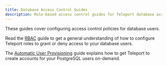 ```yaml
---
title: Database Access Control Guides
description: Role-based access control guides for Teleport database access.
---
```


These guides cover configuring access control policies for database users.

Read the [RBAC](./rbac/configuring-access.mdx) guide to get a general understanding
of how to configure Teleport roles to grant or deny access to your database users.

The [Automatic User Provisioning](./rbac/configuring-auto-user-provisioning.mdx)
guide explains how to get Teleport to create accounts for your PostgreSQL users
on-demand.
